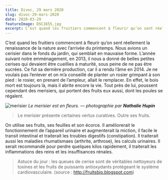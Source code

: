 ```yaml
---
title: Divoc, 29 mars 2020
slug: divoc-29-mars-2020
date: 2020-03-29
featureImage: DSC1655.jpg
excerpt: C’est quand les fruitiers commencent à fleurir qu’on sent réellement la renaissance de la nature avec l’arrivée du printemps...
---
```


C’est quand les fruitiers commencent à fleurir qu’on sent réellement la renaissance de la nature avec l’arrivée du printemps. Nous avions un cerisier dans le fonds du jardin, qui semblait en mauvaise forme. L’année suivant notre emménagement, en 2013, il nous a donné de belles petites cerises qui devaient être cueillies à maturité, sous peine de ne pas être sucrées. Ce fut sa dernière production, car il a rendu l’âme en 2014. Je ne voulais pas l’enlever et on m’a conseillé de planter un rosier grimpant à son pied : le rosier, en prenant de l’ampleur, allait le remplacer. En effet, le bois mort est toujours là, mais il abrite encore la vie. Tout près de lui, poussent cependant des merisiers, qui portent des fruits eux aussi, dont les poules se régalent.

![merisier](DSC1655.jpg)
_Le merisier est en fleurs. — photographie par **Nathalie Hupin**_

> Le merisier présente certaines vertus curatives. Outre ses fruits.

On utilise ses fruits, ses feuilles et son écorce. Il améliorerait le fonctionnement de l’appareil urinaire et augmenterait la miction, il facile le transit intestinal et traiterait les troubles digestifs (constipation). Il traiterait aussi les maladies rhumatismaes (arthrite, arthrose), les calculs urinaires. Il serait recommandé pour perdre quelques kilos rapidement, il traiterait les inflammations des reins et les insuffisances rénales.

> Astuce du jour : les queues de cerise sont de véritables nettoyeurs de toxines et les fruits de puissants antioxydants protégeant le système cardiovasculaire. (source : <http://fruitsbio.blogspot.com>)
